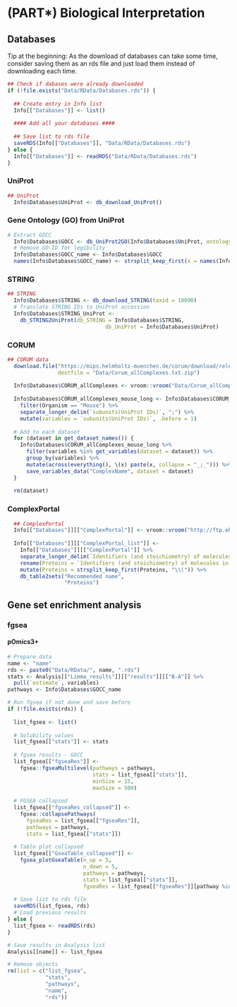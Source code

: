 
# (PART\*) Biological Interpretation {.unnumbered}




## Databases



Tip at the beginning: As the download of databases can take some time, consider saving them as an rds file and just load them instead of downloading each time.

```r
## Check if dabases were already downloaded
if (!file.exists("Data/RData/Databases.rds")) {
  
  ## Create entry in Info list
  Info[["Databases"]] <- list()
  
  #### Add all your databases ####
    
  ## Save list to rds file
  saveRDS(Info[["Databases"]], "Data/RData/Databases.rds")
} else {
  Info[["Databases"]] <- readRDS("Data/RData/Databases.rds")
}
```



### UniProt

```r
## UniProt
  Info$Databases$UniProt <- db_download_UniProt()
```


### Gene Ontology (GO) from UniProt

```r
# Extract GOCC
  Info$Databases$GOCC <- db_UniProt2GO(Info$Databases$UniProt, ontology = "CC")
  # Remove GO-ID for legibility
  Info$Databases$GOCC_name <- Info$Databases$GOCC
  names(Info$Databases$GOCC_name) <- strsplit_keep_first(x = names(Info$Databases$GOCC_name), split = " \\[")
```


### STRING

```r
## STRING
  Info$Databases$STRING <- db_download_STRING(taxid = 10090)
  # Translate STRING IDs to UniProt accession
  Info$Databases$STRING_UniProt <- 
    db_STRING2UniProt(db_STRING = Info$Databases$STRING, 
                               db_UniProt = Info$Databases$UniProt)
```



### CORUM

```r
## CORUM data
  download.file("https://mips.helmholtz-muenchen.de/corum/download/releases/current/allComplexes.txt.zip", 
                destfile = "Data/Corum_allComplexes.txt.zip")
  
  Info$Databases$CORUM_allComplexes <- vroom::vroom("Data/Corum_allComplexes.txt.zip") 
  
  Info$Databases$CORUM_allComplexes_mouse_long <- Info$Databases$CORUM_allComplexes %>% 
    filter(Organism == "Mouse") %>% 
    separate_longer_delim(`subunits(UniProt IDs)`, ";") %>% 
    mutate(variables = `subunits(UniProt IDs)`, .before = 1)
  
  # Add to each dataset
  for (dataset in get_dataset_names()) {
    Info$Databases$CORUM_allComplexes_mouse_long %>% 
      filter(variables %in% get_variables(dataset = dataset)) %>% 
      group_by(variables) %>% 
      mutate(across(everything(), \(x) paste(x, collapse = "_;_"))) %>% 
      save_variables_data("ComplexName", dataset = dataset)
  }
  
  rm(dataset)
```



### ComplexPortal


```r
  ## ComplexPortal
  Info[["Databases"]][["ComplexPortal"]] <- vroom::vroom("http://ftp.ebi.ac.uk/pub/databases/intact/complex/current/complextab/10090.tsv")
  
  Info[["Databases"]][["ComplexPortal_list"]] <- 
    Info[["Databases"]][["ComplexPortal"]] %>% 
    separate_longer_delim(`Identifiers (and stoichiometry) of molecules in complex`, "|") %>% 
    rename(Proteins = `Identifiers (and stoichiometry) of molecules in complex`) %>% 
    mutate(Proteins = strsplit_keep_first(Proteins, "\\(")) %>% 
    db_table2sets("Recommended name", 
                  "Proteins")
```





## Gene set enrichment analysis


### fgsea





#### pOmics3+

```r
# Prepare data
name <- "name"
rds <- paste0("Data/RData/", name, ".rds")
stats <- Analysis[["Limma_results"]][["results"]][["B-A"]] %>% 
  pull(`estimate`, variables)
pathways <- Info$Databases$GOCC_name

# Run fgsea if not done and save before
if (!file.exists(rds)) {
  
  list_fgsea <- list()
  
  # Solubility values
  list_fgsea[["stats"]] <- stats
  
  # fgsea results - GOCC
  list_fgsea[["fgseaRes"]] <- 
    fgsea::fgseaMultilevel(pathways = pathways, 
                           stats = list_fgsea[["stats"]],
                           minSize = 15,
                           maxSize = 500)
  
  # FGSEA collapsed
  list_fgsea[["fgseaRes_collapsed"]] <- 
    fgsea::collapsePathways(
      fgseaRes = list_fgsea[["fgseaRes"]], 
      pathways = pathways, 
      stats = list_fgsea[["stats"]])
  
  # Table plot collapsed
  list_fgsea[["GseaTable_collapsed"]] <- 
    fgsea_plotGseaTable(n_up = 5, 
                        n_down = 5, 
                        pathways = pathways, 
                        stats = list_fgsea[["stats"]], 
                        fgseaRes = list_fgsea[["fgseaRes"]][pathway %in% list_fgsea[["fgseaRes_collapsed"]][["mainPathways"]]])
  
  # Save list to rds file
  saveRDS(list_fgsea, rds)
  # Load previous results
} else {
  list_fgsea <- readRDS(rds)
}

# Save results in Analysis list
Analysis[[name]] <- list_fgsea

# Remove objects
rm(list = c("list_fgsea", 
            "stats", 
            "pathways", 
            "name", 
            "rds"))
```


```r

```



